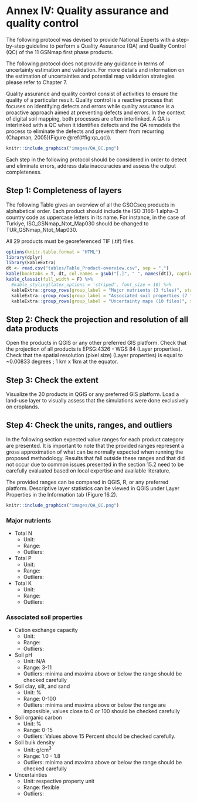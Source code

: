 # Annex IV: Quality assurance and quality control {-}
The following protocol was devised to provide National Experts with a step-by-step guideline to perform a Quality Assurance (QA) and Quality Control (QC) of the 11 GSNmap first phase products.

The following protocol does not provide any guidance in terms of uncertainty estimation and validation. For more details and information on the estimation of uncertainties and potential map validation strategies please refer to Chapter 7.

Quality assurance and quality control consist of activities to ensure the quality of a particular result. Quality control is a reactive process that focuses on identifying defects and errors while quality assurance is a proactive approach aimed at preventing defects and errors. In the context of digital soil mapping, both processes are often interlinked. A QA is interlinked with a QC when it identifies defects and the QA remodels the process to eliminate the defects and prevent them from recurring (Chapman, 2005)(Figure \@ref(#fig:qa_qc)).

```r
knitr::include_graphics("images/QA_QC.png")
```

Each step in the following protocol should be considered in order to detect and eliminate errors, address data inaccuracies and assess the output completeness.

## Step 1: Completeness of layers {-}

The following Table \ref{tab:products} gives an overview of all the GSOCseq products in alphabetical order. Each product should include the ISO 3166-1 alpha-3 country code as uppercase letters in its name. For instance, in the case of Turkiye, ISO_GSNmap_Ntot_Map030 should be changed to TUR_GSNmap_Ntot_Map030.

All 29 products must be georeferenced TIF (.tif) files.

```r
options(knitr.table.format = "HTML")
library(dplyr)
library(kableExtra)
dt <- read.csv("tables/Table_Product-overview.csv", sep = ",")
kable(booktabs = T, dt, col.names = gsub("[.]", " ", names(dt)), caption = '\\label{tab:products}Data product overview.', format = 'html') %>%
kable_classic(full_width = F) %>%
  #kable_styling(latex_options = 'striped', font_size = 10) %>%
  kableExtra::group_rows(group_label = "Major nutrients (3 files)", start_row = 1, end_row = 3) %>%
  kableExtra::group_rows(group_label = "Associated soil properties (7 files)", start_row = 4, end_row = 10) %>% 
  kableExtra::group_rows(group_label = "Uncertainty maps (10 files)", start_row = 11, end_row = 20)
```

## Step 2: Check the projection and resolution of all data products {-}
Open the products in QGIS or any other preferred GIS platform. Check that the projection of all products is EPSG:4326 - WGS 84 (Layer properties). Check that the spatial resolution (pixel size) (Layer properties) is equal to ~0.00833 degrees ; 1 km x 1km at the equator.

## Step 3: Check the extent {-}
Visualize the 20 products in QGIS or any preferred GIS platform. Load a land-use layer to visually assess that the simulations were done exclusively on croplands.

## Step 4: Check the units, ranges, and outliers {-}

In the following section expected value ranges for each product category are presented. It is important to note that the provided ranges represent a gross approximation of what can be normally expected when running the proposed methodology. Results that fall outside these ranges and that did not occur due to common issues presented in the section 15.2 need to be carefully evaluated based on local expertise and available literature.

The provided ranges can be compared in QGIS, R, or any preferred platform. Descriptive layer statistics can be viewed in QGIS under Layer Properties in the Information tab (Figure 16.2).

```r
knitr::include_graphics("images/QA_QC.png")

```

### Major nutrients {-}

* Total N
  * Unit:
  * Range:
  * Outliers:
* Total P
  * Unit:
  * Range:
  * Outliers:
* Total K
  * Unit:
  * Range:
  * Outliers:
  
  
### Associated soil properties {-}

* Cation exchange capacity
  * Unit:
  * Range:
  * Outliers:
* Soil pH
  * Unit: N/A
  * Range: 3-11
  * Outliers: minima and maxima above or below the range should be checked carefully
* Soil clay, silt, and sand
  * Unit: %
  * Range: 0-100
  * Outliers: minima and maxima above or below the range are impossible, values close to 0 or 100 should be checked carefully
* Soil organic carbon
  * Unit: %
  * Range: 0-15
  * Outliers: Values above 15 Percent should be checked carefully.
* Soil bulk density
  * Unit: g/cm^3^
  * Range: 1.0 - 1.8
  * Outliers: minima and maxima above or below the range should be checked carefully 
* Uncertainties
  * Unit: respective property unit
  * Range: flexible
  * Outliers: 
  
  